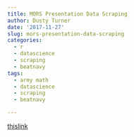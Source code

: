 ```yaml
---
title: MORS Presentation Data Scraping
author: Dusty Turner
date: '2017-11-27'
slug: mors-presentation-data-scraping
categories:
  - r
  - datascience
  - scraping
  - beatnavy
tags:
  - army math
  - datascience
  - scraping
  - beatnavy

---
```

 
 [thislink](https://dusty-turner.netlify.com/ioslidestesting.html)